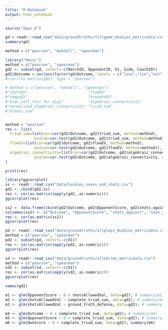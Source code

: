```yaml
---
title: "R Notebook"
output: html_notebook
---
```

```r
source("deps.R")
```

```r
gd = readr::read_csv("data/groundtruths/fullgame_Huskies_metricdata.csv")
summary(gd)
```
```r
method = c("pearson", "kendall", "spearman")
```


```r
library("Hmisc")
method = c("pearson", "spearman")
gd2 <- subset(gd, select=-c(MatchID, OpponentID, X1, Side, CoachID))
gd2$Outcome = unclass(factor(gd$Outcome, levels = c("loss","tie","win")))
#rcorr(as.matrix(gd2), type = "pearson")
```






```r
# method = c("pearson", "kendall", "spearman")
#"shotsEV"                           "flowEV"                           
#"tempoEV"                           "breadthEV"                        
#"evan_call_this_for_eigs"           "algebraic_connectivity"           
#"normalized_algebraic_connectivity" "triad_sum"                        
#"diadic_sum"                       


method = "pearson"
res <- list(
  triad_sum=list(cor=cor(gd2$Outcome, gd2$triad_sum, method=method),
             pvalue=cor.test(gd2$Outcome, gd2$triad_sum, method=method)),
  flowEV=list(cor=cor(gd2$Outcome, gd2$flowEV, method=method),
             pvalue=cor.test(gd2$Outcome, gd2$flowEV, method=method)),
  algebraic_connectivity=list(cor=cor(gd2$Outcome, gd2$algebraic_connectivity, method=method),
             pvalue=cor.test(gd2$Outcome, gd2$algebraic_connectivity, method=method))
)

print(res)
```


```r
library(ggcorrplot)
ss <- readr::read_csv("data/huskies_saves_and_shots.csv")
gd2 <- cbind(gd2,ss)
res <- cor(as.matrix(sapply(gd2, as.numeric)))
ggcorrplot(res)
```
```r
ss2 <- data.frame(cbind(gd2$Outcome, gd2$OpponentScore, gd2$shots_against, gd2$save_attempts))
colnames(ss2) <- c("Outcome", "OpponentScore", "shots_against", "save_attempts")
res <- cor(as.matrix(ss2))
ggcorrplot(res)

```



```r
pd <- readr::read_csv("data/groundtruths/allplays_Huskies_metricdata.csv")
method = c("pearson", "spearman")
pd2 <- subset(pd, select=-c(X1))
res <- cor(as.matrix(sapply(pd2, as.numeric)))
ggcorrplot(res)
```
```r
sd <- readr::read_csv("data/groundtruths/allskrims_metricdata.csv")
method = c("pearson", "spearman")
sd2 <- subset(sd, select=-c(X1))
res <- cor(as.matrix(sapply(sd2, as.numeric)))
ggcorrplot(res)
```


```r
names(gd2)
```


```r
m1 <- glm(OpponentScore ~ 0 + shotsAllowedVal, data=gd2); # summary(m1)
m2 <- glm(shotsAllowedVal ~ complete_triad_sum, data=gd2); # summary(m2) # REALLY GOOD MODEL
m3 <- glm(shotsAllowedVal ~ ground_truth_defense, data=gd2); # summary(m3)

m4 <- glm(Outcome ~ 0 + complete_triad_sum, data=gd2); # summary(m4)
m5 <- glm(OpponentScore ~ 0 + complete_triad_sum, data=gd2); # summary(m5)
m6 <- glm(OwnScore ~ 0 + complete_triad_sum, data=gd2); summary(m6)
```

